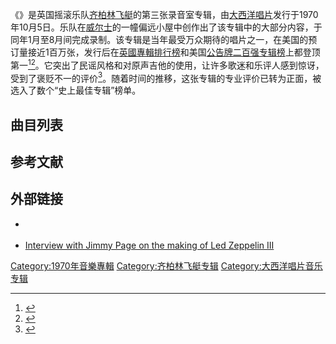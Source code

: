 
{{Infobox album
| Name       = {{lang|en|Led Zeppelin III}}
| Type       = studio
| Artist     = [[齐柏林飞艇乐队|齐柏林飞艇]]
| Cover      = Led Zeppelin - Led Zeppelin III.png
| Alt        = A collage of butterflies, teeth, zeppelins, and assorted imagery on a white background
| Released   = {{start date|1970|10|5|df=yes}}
| Genre      = [[硬摇滚|硬摇滚]]、[[民谣摇滚|民谣摇滚]]
| Recorded   = 1970年1月至8月，在几个不同地点
| Length     = {{Duration|m=43|s=04}}
| Label      = [[大西洋唱片|大西洋唱片]]
| Producer   = [[吉米·佩奇|吉米·佩奇]]
| Last album = {{lang|en|''[[Led_Zeppelin_II|Led Zeppelin II]]''}}<br />（1969）
| This album = {{lang|en|'''''Led Zeppelin III'''''}}<br />（1970）
| Next album = {{lang|en|''[[Led_Zeppelin_IV|Led Zeppelin IV]]''}}<br />（1971）
| Misc       =
{{Singles
  | Name          = Led Zeppelin III
  | Type          = studio
  | Single 1      = ''{{lang|en|[[Immigrant_Song|Immigrant Song]]}}/{{lang|en|Hey, Hey, What Can I Do}}''
  | Single 1 date = {{start date|1970|10|5|df=yes}}
  | Single 2      = ''{{lang|en|The Immigrant Song (Alternative Mix)}}''
  | Single 2 date = {{Start date|2014|5|22|df=yes}}
}}
}}
《'''{{lang|en|Led Zeppelin III}}'''》是英国摇滚乐队[[齐柏林飞艇乐队|齐柏林飞艇]]的第三张录音室专辑，由[[大西洋唱片|大西洋唱片]]发行于1970年10月5日。乐队在[[威尔士|威尔士]]的一幢偏远小屋中创作出了该专辑中的大部分内容，于同年1月至8月间完成录制。该专辑是当年最受万众期待的唱片之一，在美国的预订量接近1百万张，发行后在[[英國專輯排行榜|英國專輯排行榜]]和美国[[公告牌二百强专辑榜|公告牌二百强专辑榜]]上都登顶第一<ref name="billboard 200">{{cite web |url=http://www.billboard.com/artist/306805/led-zeppelin/chart?f=305 |title=Led Zeppelin Chart History |work=Billboard |accessdate=2015-06-07 |archiveurl=https://web.archive.org/web/20150607202829/http://www.billboard.com/artist/306805/led-zeppelin/chart?f=305 |archivedate=2015-06-07 |language=en |dead-url=no }}</ref><ref name=allmusicbb>{{cite web |url={{Allmusic|class=album|id=r11457|pure_url=yes}} |title=allmusic (((Led Zeppelin III > Charts & Awards > Billboard Albums))) |accessdate=26 May 2008|language=en}}</ref>。它突出了民谣风格和对原声吉他的使用，让许多歌迷和乐评人感到惊讶，受到了褒贬不一的评价<ref name="Welch">{{cite book|first=Chris|last=Welch|year=1994|title=Led Zeppelin| location=London|publisher=Orion Books|isbn=1-85797-930-3|pages=52, 55}}</ref>。随着时间的推移，这张专辑的专业评价已转为正面，被选入了数个“史上最佳专辑”榜单。

== 曲目列表 ==
{{Track listing
| headline        = 第一面
| title1          = [[Immigrant_Song|Immigrant Song]]
| writer1         = {{flatlist|
* [[吉米·佩奇|吉米·佩奇]]
* [[羅伯特·普蘭特|羅伯特·普蘭特]]
}}
| length1         = 2:26

| title2          = Friends
| writer2         = {{flatlist|
* 佩奇
* 普蘭特
}}
| length2         = 3:55

| title3          = {{link-en|Celebration Day|Celebration Day}}
| writer3         = {{flatlist|
* [[約翰·保羅·瓊斯_(音樂家)|約翰·保羅·瓊斯]]
* 佩奇
* 普蘭特
}}
| length3         = 3:29

| title4          = {{link-en|Since I've Been Loving You|Since I've Been Loving You}}
| writer4         = {{flatlist|
* 瓊斯
* 佩奇
* 普蘭特
}}
| length4         = 7:25

| title5          = {{link-en|Out on the Tiles|Out on the Tiles}}
| writer5         = {{flatlist|
* [[約翰·博納姆|約翰·博納姆]]
* 佩奇
* 普蘭特
}}
| length5         = 4:04
}}

{{Track listing
| headline        = 第二面
| title6          = {{link-en|Gallows Pole|The Maid Freed from the Gallows}}
| writer6         = ''[[民俗音樂|民俗歌曲]]''，由佩奇與普蘭特改編
| length6         = 4:58

| title7          = {{link-en|Tangerine|Tangerine (Led Zeppelin song)}}
| writer7         = 佩奇
| length7         = 3:12

| title8          = {{link-en|That's the Way|That's the Way (Led Zeppelin song)}}
| writer8         = {{flatlist|
* 佩奇
* 普蘭特
}}
| length8         = 5:38

| title9          = {{link-en|Bron-Y-Aur Stomp|Bron-Y-Aur Stomp}}
| writer9         = {{flatlist|
* 瓊斯
* 佩奇
* 普蘭特
}}
| length9         = 4:20

| title10         = {{link-en|Hats Off to (Roy) Harper|Hats Off to (Roy) Harper}}
| writer10        = ''民俗歌曲''，由Charles Obscure（佩奇的假名）改編
| length10        = 3:41
}}

== 参考文献 ==
{{Reflist}}

== 外部链接 ==
*{{MusicBrainz release|id=7aadcfa2-df82-480e-8d2d-7ec4d0b41172|name=Led Zeppelin III}} {{en icon}}
*[http://www.led-zeppelin.org/reference/index.php?m=int3 Interview with Jimmy Page on the making of Led Zeppelin III] {{Wayback|url=http://www.led-zeppelin.org/reference/index.php?m=int3 |date=20120715182242 }} {{en icon}}

{{Led zeppelin}}
{{DEFAULTSORT:Led Zeppelin 3}}
[[Category:1970年音樂專輯|Category:1970年音樂專輯]]
[[Category:齐柏林飞艇专辑|Category:齐柏林飞艇专辑]]
[[Category:大西洋唱片音乐专辑|Category:大西洋唱片音乐专辑]]